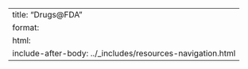 ---
title: "Drugs@FDA"
format: 
  html:
    include-after-body: ../_includes/resources-navigation.html
---